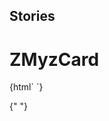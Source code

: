 
## Stories

<Meta title="Myz/MyzCard/ZMyzCard" component="z-myz-card" />

# ZMyzCard

<Preview>
  <Story name="z-myz-card">
    {html`
      <z-myz-card
        cardtype="${text("cardtype", "virtuale")}"
        faded="${boolean("faded", false)}"
        ishighlighted="${boolean("ishighlighted", false)}"
        ispressed="${boolean("ispressed", true)}"
        >
        <z-myz-card-header
          cardtype="${text("cardtype", "reale")}"
          faded="${boolean("faded", false)}"
          titolo="${text("titolo", "Card Header")}" />
          <z-myz-card-icon icon="book-minus" slot="icon" />
        </z-myz-card-header>
        <z-myz-card-body>
          <z-myz-card-alert slot="alert" iconName="checkmark-circle" contenttext="Aggiunto"
            actiontext="Annulla" type="add"></z-myz-card-alert>
          <z-myz-card-cover
            slot="cover"
            titolo="titolo"
            img="https://staticmy.zanichelli.it/catalogo/assets/m40001.9788808720740.jpg"
          />
        </z-myz-card-body>
        <z-myz-card-footer
          titolo="title"
          autori="Authors"
          isbn="97-88-80-8620-710">
          <z-toggle-button label="risorse" slot="toggle"></z-toggle-button>
          <z-myz-card-list
            listdata='[{"isLink":true,"value":"Leggi sul browser","url":"https://booktab.it/"},{"isLink":true,"value":"Sito e risorse del libro","url":"http://online.scuola.zanichelli.it/curtisinvitoblu/"},{"isLink":false,"value":"Programmazione"},{"isLink":false,"value":"Prove di verifica"},{"isLink":true,"value":"ZTE","url":"https://zte.zanichelli.it/"}]'
            slot="list" />
        </z-myz-card-footer>
      </z-myz-card>`}
  </Story>
</Preview>

{" "}

<Props of="z-myz-card" />
